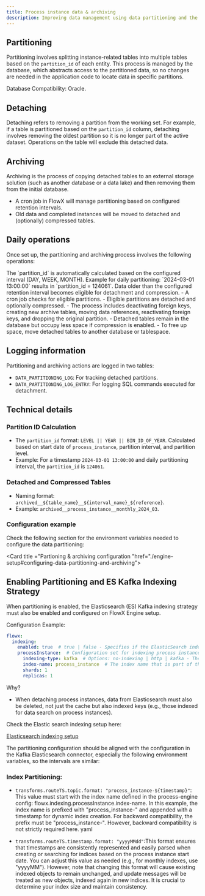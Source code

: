 ```yaml
---
title: Process instance data & archiving
description: Improving data management using data partitioning and the archival processes.
---
```


## Partitioning

Partitioning involves splitting instance-related tables into multiple tables based on the `partition_id` of each entity. This process is managed by the database, which abstracts access to the partitioned data, so no changes are needed in the application code to locate data in specific partitions.

<Info>
Database Compatibility: Oracle.
</Info>

## Detaching

Detaching refers to removing a partition from the working set. For example, if a table is partitioned based on the `partition_id` column, detaching involves removing the oldest partition so it is no longer part of the active dataset. Operations on the table will exclude this detached data.

## Archiving

Archiving is the process of copying detached tables to an external storage solution (such as another database or a data lake) and then removing them from the initial database.

- A cron job in FlowX will manage partitioning based on configured retention intervals.
- Old data and completed instances will be moved to detached and (optionally) compressed tables.

## Daily operations

Once set up, the partitioning and archiving process involves the following operations:

<Steps>
<Step title= "Partition ID Calculation">
The `partition_id` is automatically calculated based on the configured interval (DAY, WEEK, MONTH).
Example for daily partitioning: `2024-03-01 13:00:00` results in `partition_id = 124061`.
</Step>
<Step title="Retention Management">
Data older than the configured retention interval becomes eligible for detachment and compression.
</Step>
<Step title ="Archiving process">
- A cron job checks for eligible partitions.
- Eligible partitions are detached and optionally compressed.
- The process includes deactivating foreign keys, creating new archive tables, moving data references, reactivating foreign keys, and dropping the original partition.
</Step>
<Step title ="Space management">
- Detached tables remain in the database but occupy less space if compression is enabled.
- To free up space, move detached tables to another database or tablespace.
</Step>
</Steps>


## Logging information

Partitioning and archiving actions are logged in two tables:

- `DATA_PARTITIONING_LOG`: For tracking detached partitions.
- `DATA_PARTITIONING_LOG_ENTRY`: For logging SQL commands executed for detachment.

## Technical details

### Partition ID Calculation
    
- The `partition_id` format: `LEVEL || YEAR || BIN_ID_OF_YEAR`. Calculated based on start date of `process_instance`, partition interval, and partition level.
- Example: For a timestamp `2024-03-01 13:00:00` and daily partitioning interval, the `partition_id` is `124061`.

### Detached and Compressed Tables
    
- Naming format: `archived__${table_name}__${interval_name}_${reference}`.
- Example: `archived__process_instance__monthly_2024_03`.

### Configuration example

Check the following section for the environment variables needed to configure the data partitioning:

<Card title ="Partioning & archiving configuration "href="./engine-setup#configuring-data-partitioning-and-archiving">
</Card>


## Enabling Partitioning and ES Kafka Indexing Strategy

When partitioning is enabled, the Elasticsearch (ES) Kafka indexing strategy must also be enabled and configured on FlowX Engine setup.

Configuration Example:

```yaml
flowx:
  indexing:
    enabled: true  # true | false - Specifies if the ElasticSearch indexing for the entire app is enabled or disabled.
    processInstance:  # Configuration set for indexing process instances. Can be duplicated for other objects.
      indexing-type: kafka  # Options: no-indexing | http | kafka - The chosen indexing strategy.
      index-name: process_instance  # The index name that is part of the search pattern.
      shards: 1
      replicas: 1
```


<Card icon="info">
Why?

* When detaching process instances, data from Elasticsearch must also be deleted, not just the cache but also indexed keys (e.g., those indexed for data search on process instances).
</Card>

Check the Elastic search indexing setup here:

[Elasticsearch indexing setup](./configuring-elasticsearch-indexing/)

The partitioning configuration should be aligned with the configuration in the Kafka Elasticsearch connector, especially the following environment variables, so the intervals are similar:

### Index Partitioning:

* `transforms.routeTS.topic.format: "process_instance-${timestamp}"`: This value must start with the index name defined in the process-engine config: flowx.indexing.processInstance.index-name. In this example, the index name is prefixed with "process_instance-" and appended with a timestamp for dynamic index creation. For backward compatibility, the prefix must be "process_instance-". However, backward compatibility is not strictly required here.
yaml

* `transforms.routeTS.timestamp.format: "yyyyMMdd"`:This format ensures that timestamps are consistently represented and easily parsed when creating or searching for indices based on the process instance start date. You can adjust this value as needed (e.g., for monthly indexes, use "yyyyMM"). However, note that changing this format will cause existing indexed objects to remain unchanged, and update messages will be treated as new objects, indexed again in new indices. It is crucial to determine your index size and maintain consistency.
